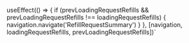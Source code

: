 
useEffect(() => {
  if (prevLoadingRequestRefills && prevLoadingRequestRefills !== loadingRequestRefills) {
    navigation.navigate('RefillRequestSummary')
  }
}, [navigation, loadingRequestRefills, prevLoadingRequestRefills])`

<HooksInfo componentName="usePrevious" example={exampleString}/>
